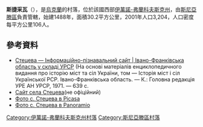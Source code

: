{{coord|48|31|24|N|25|34|22|E|scale:30000|display=title}}

'''斯捷采瓦'''（{{lang-uk|Стецева}}），是[[烏克蘭|烏克蘭]]的村落，位於該國西部[[伊萬諾-弗蘭科夫斯克州|伊萬諾-弗蘭科夫斯克州]]，由[[斯尼亞滕區|斯尼亞滕區]]負責管轄，始建1488年，面積30.2平方公里，2001年人口3,204，人口密度每平方公里106人。

==參考資料==
* [http://imsu-ivano-frankivsk.com/mista-i-sela-ivano-frankivskoi-oblasti/snjatinskj-rajon/steceva.html Стецева — Інформаційно-пізнавальний сайт | Івано-Франківська область у складі УРСР] {{Wayback|url=http://imsu-ivano-frankivsk.com/mista-i-sela-ivano-frankivskoi-oblasti/snjatinskj-rajon/steceva.html |date=20191228135908 }} (На основі матеріалів енциклопедичного видання про історію міст та сіл України, том — Історія міст і сіл Української РСР. Івано-Франківська область. — К.: Головна редакція УРЕ АН УРСР, 1971. — 639 с.
* [https://web.archive.org/web/20161005001832/http://stetseva.in.ua/ Сайт села Стецева](не офіційний)
* [http://picasaweb.google.com/stetseva/ Фото с. Стецева в Picasa]{{dead link|date=2018年3月 |bot=InternetArchiveBot |fix-attempted=yes }}
* [https://web.archive.org/web/20161104065525/http://www.panoramio.com/user/4900834 Фото с. Стецева в Panoramio]

{{DEFAULTSORT:Стецева}}
[[Category:伊萬諾-弗蘭科夫斯克州村落|Category:伊萬諾-弗蘭科夫斯克州村落]]
[[Category:斯尼亞滕區村落|Category:斯尼亞滕區村落]]


{{IvanoFrankivsk-geo-stub}}